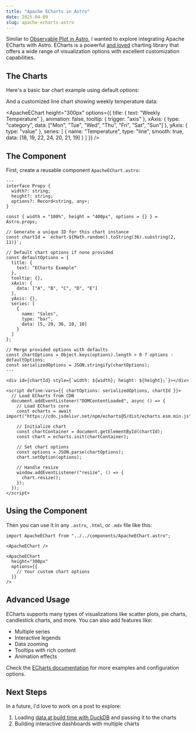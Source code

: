 ```yaml
---
title: "Apache ECharts in Astro"
date: 2025-04-09
slug: apache-echarts-astro
---
```


Similar to [Observable Plot in Astro](/observable-plot-astro), I wanted to explore integrating Apache ECharts with Astro. ECharts is a powerful [and loved](https://news.ycombinator.com/item?id=43624220) charting library that offers a wide range of visualization options with excellent customization capabilities.

## The Charts


Here's a basic bar chart example using default options:

<ApacheEChart />

And a customized line chart showing weekly temperature data:

<ApacheEChart
  height="300px"
  options={{
    title: {
      text: "Weekly Temperature"
    },
    animation: false,
    tooltip: {
      trigger: "axis"
    },
    xAxis: {
      type: "category",
      data: ["Mon", "Tue", "Wed", "Thu", "Fri", "Sat", "Sun"]
    },
    yAxis: {
      type: "value"
    },
    series: [
      {
        name: "Temperature",
        type: "line",
        smooth: true,
        data: [18, 19, 22, 24, 20, 21, 19]
      }
    ]
  }}
/>

## The Component

First, create a reusable component `ApacheEChart.astro`:

```astro
---
interface Props {
  width?: string;
  height?: string;
  options?: Record<string, any>;
}

const { width = "100%", height = "400px", options = {} } = Astro.props;

// Generate a unique ID for this chart instance
const chartId = `echart-${Math.random().toString(36).substring(2, 11)}`;

// Default chart options if none provided
const defaultOptions = {
  title: {
    text: "ECharts Example"
  },
  tooltip: {},
  xAxis: {
    data: ["A", "B", "C", "D", "E"]
  },
  yAxis: {},
  series: [
    {
      name: "Sales",
      type: "bar",
      data: [5, 20, 36, 10, 10]
    }
  ]
};

// Merge provided options with defaults
const chartOptions = Object.keys(options).length > 0 ? options : defaultOptions;
const serializedOptions = JSON.stringify(chartOptions);
---

<div id={chartId} style={`width: ${width}; height: ${height};`}></div>

<script define:vars={{ chartOptions: serializedOptions, chartId }}>
  // Load ECharts from CDN
  document.addEventListener("DOMContentLoaded", async () => {
    // Load ECharts core
    const echarts = await import("https://cdn.jsdelivr.net/npm/echarts@5/dist/echarts.esm.min.js");

    // Initialize chart
    const chartContainer = document.getElementById(chartId);
    const chart = echarts.init(chartContainer);

    // Set chart options
    const options = JSON.parse(chartOptions);
    chart.setOption(options);

    // Handle resize
    window.addEventListener("resize", () => {
      chart.resize();
    });
  });
</script>
```

## Using the Component

Then you can use it in any `.astro`, `.html`, or `.mdx` file like this:

```mdx
import ApacheEChart from "../../components/ApacheEChart.astro";

<ApacheEChart />

<ApacheEChart
  height="300px"
  options={{
    // Your custom chart options
  }}
/>
```

## Advanced Usage

ECharts supports many types of visualizations like scatter plots, pie charts, candlestick charts, and more. You can also add features like:

- Multiple series
- Interactive legends
- Data zooming
- Tooltips with rich content
- Animation effects

Check the [ECharts documentation](https://echarts.apache.org/en/option.html) for more examples and configuration options.

## Next Steps

In a future, I'd love to work on a post to explore:

1. Loading [data at build time with DuckDB](/duckdb-in-astro) and passing it to the charts
2. Building interactive dashboards with multiple charts
